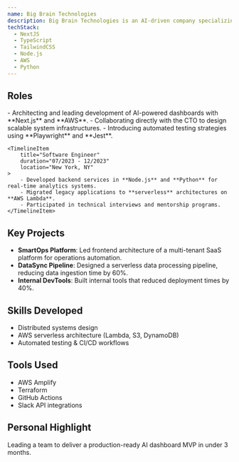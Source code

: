 ```yaml
---
name: Big Brain Technologies
description: Big Brain Technologies is an AI-driven company specializing in smart automation solutions for enterprises. Their mission is to simplify complex workflows through cutting-edge machine learning and intuitive software design.
techStack:
  - NextJS
  - TypeScript
  - TailwindCSS
  - Node.js
  - AWS
  - Python
---
```



## Roles

<Timeline>
    <TimelineItem
        title="Senior Software Engineer"
        duration="01/2024 - 08/2024"
        location="Remote"
    >
        - Architecting and leading development of AI-powered dashboards with **Next.js** and **AWS**.
        - Collaborating directly with the CTO to design scalable system infrastructures.
        - Introducing automated testing strategies using **Playwright** and **Jest**.
    </TimelineItem>

    <TimelineItem
        title="Software Engineer"
        duration="07/2023 - 12/2023"
        location="New York, NY"
    >
        - Developed backend services in **Node.js** and **Python** for real-time analytics systems.
        - Migrated legacy applications to **serverless** architectures on **AWS Lambda**.
        - Participated in technical interviews and mentorship programs.
    </TimelineItem>
</Timeline>

## Key Projects

- **SmartOps Platform**: Led frontend architecture of a multi-tenant SaaS platform for operations automation.
- **DataSync Pipeline**: Designed a serverless data processing pipeline, reducing data ingestion time by 60%.
- **Internal DevTools**: Built internal tools that reduced deployment times by 40%.

## Skills Developed

- Distributed systems design
- AWS serverless architecture (Lambda, S3, DynamoDB)
- Automated testing & CI/CD workflows

## Tools Used

- AWS Amplify
- Terraform
- GitHub Actions
- Slack API integrations

## Personal Highlight

Leading a team to deliver a production-ready AI dashboard MVP in under 3 months.
